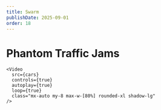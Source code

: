 ```yaml
---
title: Swarm
publishDate: 2025-09-01
order: 18
---
```



# Phantom Traffic Jams

   
    <Video
      src={cars}
      controls={true}
      autoplay={true}
      loop={true}
      class="mx-auto my-8 max-w-[80%] rounded-xl shadow-lg"
    />

